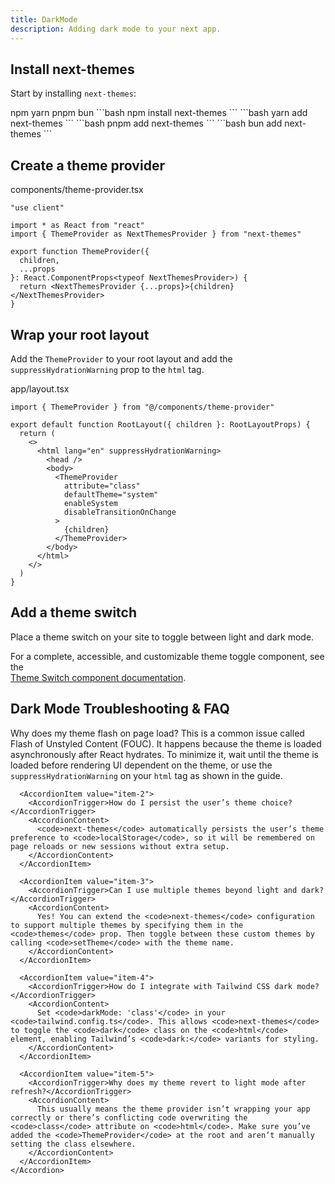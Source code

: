 ```yaml
---
title: DarkMode
description: Adding dark mode to your next app.
---
```


<Steps>

## Install next-themes

Start by installing `next-themes`:

<Tabs defaultValue="npm" className="w-full">
  <TabsList>
    <TabsTrigger value="npm">npm</TabsTrigger>
    <TabsTrigger value="yarn">yarn</TabsTrigger>
    <TabsTrigger value="pnpm">pnpm</TabsTrigger>
    <TabsTrigger value="bun">bun</TabsTrigger>
  </TabsList>

  <TabsContent value="npm">
    ```bash
    npm install next-themes
    ```
  </TabsContent>
  
  <TabsContent value="yarn">
    ```bash
    yarn add next-themes
    ```
  </TabsContent>
  
  <TabsContent value="pnpm">
    ```bash
    pnpm add next-themes
    ```
  </TabsContent>
    
  <TabsContent value="bun">
    ```bash
     bun add next-themes
    ```
  </TabsContent> 
</Tabs>

## Create a theme provider

<Step>components/theme-provider.tsx</Step>

```tsx
"use client"

import * as React from "react"
import { ThemeProvider as NextThemesProvider } from "next-themes"

export function ThemeProvider({
  children,
  ...props
}: React.ComponentProps<typeof NextThemesProvider>) {
  return <NextThemesProvider {...props}>{children}</NextThemesProvider>
}
```

## Wrap your root layout

Add the `ThemeProvider` to your root layout and add the `suppressHydrationWarning` prop to the `html` tag.

<Step>app/layout.tsx</Step>

```tsx
import { ThemeProvider } from "@/components/theme-provider"

export default function RootLayout({ children }: RootLayoutProps) {
  return (
    <>
      <html lang="en" suppressHydrationWarning>
        <head />
        <body>
          <ThemeProvider
            attribute="class"
            defaultTheme="system"
            enableSystem
            disableTransitionOnChange
          >
            {children}
          </ThemeProvider>
        </body>
      </html>
    </>
  )
}
```

## Add a theme switch

Place a theme switch on your site to toggle between light and dark mode.

<ComponentPreview name="themeswitchicon" className="[&_.preview]:items-start" />

</Steps>

For a complete, accessible, and customizable theme toggle component, see the  
[Theme Switch component documentation](https://scrollxui.dev/docs/components/theme-switch).

## Dark Mode Troubleshooting & FAQ

<Accordion type="single" collapsible className="w-full max-w-xl mx-auto mt-6">
      <AccordionItem value="item-1">
        <AccordionTrigger>Why does my theme flash on page load?</AccordionTrigger>
        <AccordionContent>
          This is a common issue called Flash of Unstyled Content (FOUC). It happens because the theme is loaded asynchronously after React hydrates. To minimize it, wait until the theme is loaded before rendering UI dependent on the theme, or use the <code>suppressHydrationWarning</code> on your <code>html</code> tag as shown in the guide.
        </AccordionContent>
      </AccordionItem>

      <AccordionItem value="item-2">
        <AccordionTrigger>How do I persist the user’s theme choice?</AccordionTrigger>
        <AccordionContent>
          <code>next-themes</code> automatically persists the user’s theme preference to <code>localStorage</code>, so it will be remembered on page reloads or new sessions without extra setup.
        </AccordionContent>
      </AccordionItem>

      <AccordionItem value="item-3">
        <AccordionTrigger>Can I use multiple themes beyond light and dark?</AccordionTrigger>
        <AccordionContent>
          Yes! You can extend the <code>next-themes</code> configuration to support multiple themes by specifying them in the <code>themes</code> prop. Then toggle between these custom themes by calling <code>setTheme</code> with the theme name.
        </AccordionContent>
      </AccordionItem>

      <AccordionItem value="item-4">
        <AccordionTrigger>How do I integrate with Tailwind CSS dark mode?</AccordionTrigger>
        <AccordionContent>
          Set <code>darkMode: 'class'</code> in your <code>tailwind.config.ts</code>. This allows <code>next-themes</code> to toggle the <code>dark</code> class on the <code>html</code> element, enabling Tailwind’s <code>dark:</code> variants for styling.
        </AccordionContent>
      </AccordionItem>

      <AccordionItem value="item-5">
        <AccordionTrigger>Why does my theme revert to light mode after refresh?</AccordionTrigger>
        <AccordionContent>
          This usually means the theme provider isn’t wrapping your app correctly or there’s conflicting code overwriting the <code>class</code> attribute on <code>html</code>. Make sure you’ve added the <code>ThemeProvider</code> at the root and aren’t manually setting the class elsewhere.
        </AccordionContent>
      </AccordionItem>
    </Accordion>